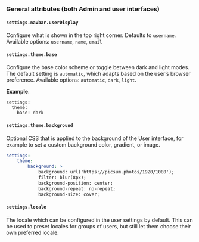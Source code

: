 ### General attributes (both Admin and user interfaces)

#### `settings.navbar.userDisplay`

Configure what is shown in the top right corner. Defaults to `username`. Available options: `username`, `name`, `email`

#### `settings.theme.base`

Configure the base color scheme or toggle between dark and light modes. The default setting is `automatic`, which adapts based on the user’s browser preference. Available options: `automatic`, `dark`, `light`.

**Example**:

```
settings:
  theme:
    base: dark
```

#### `settings.theme.background`

Optional CSS that is applied to the background of the User interface, for example to set a custom background color, gradient, or image.

```yaml
settings:
    theme:
        background: >
            background: url('https://picsum.photos/1920/1080');
            filter: blur(8px);
            background-position: center;
            background-repeat: no-repeat;
            background-size: cover;
```

#### `settings.locale`

The locale which can be configured in the user settings by default. This can be used to preset locales for groups of users, but still let them choose their own preferred locale.
